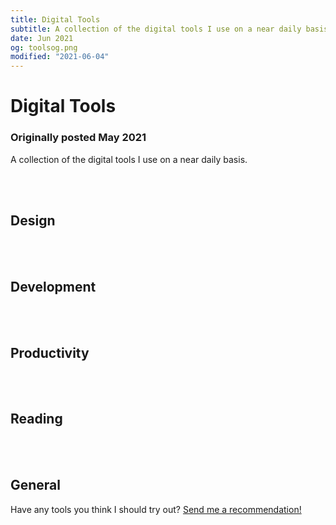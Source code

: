 ```yaml
---
title: Digital Tools
subtitle: A collection of the digital tools I use on a near daily basis.
date: Jun 2021
og: toolsog.png
modified: "2021-06-04"
---
```


# Digital Tools

### Originally posted May 2021

A collection of the digital tools I use on a near daily basis.

<br></br>

## Design

<Tool
  link="https://www.figma.com/"
  image="figma.svg"
  name="Figma"
  description="My primary product design tool. Features like Auto Layout and Component Variants are must-haves."
/>

<Tool
  link="https://www.sketch.com"
  image="sketch.svg"
  name="Sketch"
  description="My tool of choice for most icon design needs because of things like negative spread shadows and excellent vector editing."
/>

<Tool
  link="https://www.blender.org"
  image="blender.svg"
  name="Blender"
  description="I turn to Blender when I need to create a textured 3D element for an icon or just to roughly model a scene to get things in proper perspective."
/>

<br></br>

## Development

<Tool
  link="https://code.visualstudio.com"
  image="vscode.svg"
  name="VS Code"
  description="It's hard to beat the plugin ecosystem and the settings profile syncing to other VS Code instances such as Codespaces."
/>

<Tool
  link="https://iterm2.com"
  image="iterm.png"
  name="iTerm"
  description="Preferences → Appearance → Panes → Side Margins and Top and Bottom Margins = 16. I don't know how anyone uses a terminal without this."
/>

<Tool
  link="https://github.com/gavinmn"
  image="github.svg"
  name="GitHub"
  description="I use GitHub for all my development needs. I hear GitHub also has a great mobile app 😉"
/>

<Tool
  link="https://vercel.com/"
  image="vercel.svg"
  name="Vercel"
  description="Blazing fast, incredibly easy to manage — Vercel hosts and deploys everything I have on the web."
/>

<Tool
  link="https://plausible.io"
  image="plausible.png"
  name="Plausible"
  description="Lightweight web analytics without feeling slimy."
/>

<br></br>

## Productivity

<Tool
  link="https://www.craft.do"
  image="craft.png"
  name="Craft"
  description="My go to note taking / second brain tool. It's native (and web!), blazing fast, and just so well designed. Writing is an underrated design tool and all my writing happens in Craft."
/>

<Tool
  link="https://culturedcode.com/things/"
  image="things.png"
  name="Things"
  description="A shining example of attention to detail, Things helps me get things done."
/>

<Tool
  link="https://flexibits.com/fantastical"
  image="fantastical.png"
  name="Fantastical"
  description="Fantastical is a beautifully designed app with tons of great quality of life features."
/>

<Tool
  link="https://raycast.com"
  image="raycast.svg"
  name="Raycast"
  description="I only recently added Raycast to my workflow but I have been blown away by what is possible with it so far. Between integrations and custom scripts, everything I need is suddenly a few keystrokes away."
/>

<br></br>

## Reading

<Tool
  link="https://feedbin.com"
  image="feedbin.svg"
  name="Feedbin"
  description="Long live RSS. Feedbin is the best combo of form + function for an RSS reader out there."
/>

<Tool
  link="https://www.instapaper.com"
  image="instapaper.png"
  name="Instapaper"
  description="Anything I want to read online first gets sent to Instapaper so it can be read when I have time, in a distraction free environment, with a digital highlighter."
/>

<Tool
  link="https://readwise.io"
  image="readwise.svg"
  name="Readwise"
  description="Readwise is a fantastic tool to make the most out of your time spent reading. I review a handful of highlights that I save to it every day, and use the Markdown export to bring those passages into my notes."
/>

<Tool
  link="https://oku.club/user/gmn"
  image="readng.png"
  name="Oku"
  description="I've been using Oku to keep track of what I am reading, what I want to read, and what friends are recommending I read. It's a great web app from an indie team."
/>

<br></br>

## General

<Tool
  link="https://mymind.com"
  image="mymind.svg"
  name="mymind"
  description="I have almost 2000 images, tweets, quotes, photos, websites, etc. saved in here and the best part is that it's easy to find any single item. My go to resources for inspiration."
/>

<Tool
  link="https://cleanshot.com"
  image="cleanshot.png"
  name="Cleanshot"
  description="By far my most used utility app. Cleanshot has an insane amount of great features and just works seamlessly. Not sure how I managed screenshots before it."
/>

<Tool
  link="https://www.macbartender.com"
  image="bartender.png"
  name="Bartender"
  description="I'm somewhat obsessive about keeping my technology neat and tidy. Bartender is a must."
/>

<Tool
  link="https://1password.com"
  image="1pw.png"
  name="1Password"
  description="I get nervous when I hear a friend isn't using 1Password. Its autofill extensions make using secure passwords seamless."
/>

<Tool
  link="https://www.apple.com/apple-music/"
  image="applemusic.svg"
  name="Apple Music"
  description="Apple Music's focus on albums over tracks and playlists put it above Spotify for me."
/>

Have any tools you think I should try out? [Send me a recommendation!](https://twitter.com/gavmn)
